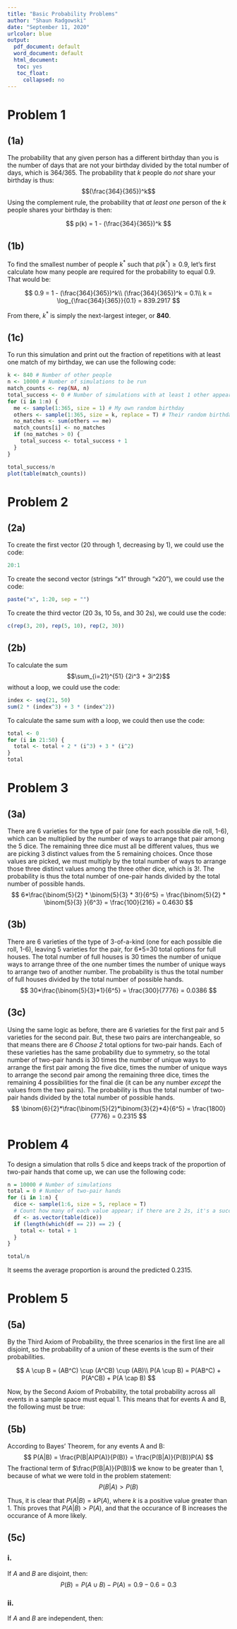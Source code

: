 ```yaml
---
title: "Basic Probability Problems"
author: "Shaun Radgowski"
date: "September 11, 2020"
urlcolor: blue
output:
  pdf_document: default 
  word_document: default
  html_document:
   toc: yes
   toc_float:
     collapsed: no
---
```


# Problem 1

## (1a)

The probability that any given person has a different birthday than you is the number of days that are not your birthday divided by the total number of days, which is 364/365. The probability that *k* people do *not* share your birthday is thus: $$(\frac{364}{365})^k$$
Using the complement rule, the probability that *at least one* person of the *k* people shares your birthday is then:

$$
p(k) = 1 - (\frac{364}{365})^k
$$

## (1b)

To find the smallest number of people $k^*$ such that $p(k^*) \geq 0.9$, let's first calculate how many people are required for the probability to equal 0.9. That would be:

$$
0.9 = 1 - (\frac{364}{365})^k\\
(\frac{364}{365})^k = 0.1\\
k = \log_{\frac{364}{365}}{0.1} = 839.2917
$$

From there, $k^*$ is simply the next-largest integer, or **840**.

## (1c)

To run this simulation and print out the fraction of repetitions with at least one match of my birthday, we can use the following code:

```r
k <- 840 # Number of other people
n <- 10000 # Number of simulations to be run
match_counts <- rep(NA, n)
total_success <- 0 # Number of simulations with at least 1 other appearance of my birthday
for (i in 1:n) {
  me <- sample(1:365, size = 1) # My own random birthday
  others <- sample(1:365, size = k, replace = T) # Their random birthdays
  no_matches <- sum(others == me)
  match_counts[i] <- no_matches
  if (no_matches > 0) {
    total_success <- total_success + 1
  }
}

total_success/n
plot(table(match_counts))
```


# Problem 2

## (2a)

To create the first vector (20 through 1, decreasing by 1), we could use the code:
```r
20:1
```

To create the second vector (strings "x1" through "x20"), we could use the code:
```r

paste("x", 1:20, sep = "")
```

To create the third vector (20 3s, 10 5s, and 30 2s), we could use the code:
```r
c(rep(3, 20), rep(5, 10), rep(2, 30))
```

## (2b)

To calculate the sum $$\sum_{i=21}^{51} {2i^3 + 3i^2}$$ without a loop, we could use the code:
```r
index <- seq(21, 50)
sum(2 * (index^3) + 3 * (index^2))
```

To calculate the same sum *with* a loop, we could then use the code:
```r
total <- 0
for (i in 21:50) {
  total <- total + 2 * (i^3) + 3 * (i^2)
}
total
```


# Problem 3

## (3a)

There are 6 varieties for the type of pair (one for each possible die roll, 1-6), which can be multiplied by the number of ways to arrange that pair among the 5 dice. The remaining three dice must all be different values, thus we are picking 3 distinct values from the 5 remaining choices. Once those values are picked, we must multiply by the total number of ways to arrange those three distinct values among the three other dice, which is 3!. The probability is thus the total number of one-pair hands divided by the total number of possible hands.
$$
6*\frac{\binom{5}{2} * \binom{5}{3} * 3!}{6^5} = \frac{\binom{5}{2} * \binom{5}{3} }{6^3}  = \frac{100}{216} = 0.4630
$$

## (3b)

There are 6 varieties of the type of 3-of-a-kind (one for each possible die roll, 1-6), leaving 5 varieties for the pair, for 6*5=30 total options for full houses. The total number of full houses is 30 times the number of unique ways to arrange three of the one number times the number of unique ways to arrange two of another number. The probability is thus the total number of full houses divided by the total number of possible hands.
$$
30*\frac{\binom{5}{3}*1}{6^5} = \frac{300}{7776} = 0.0386
$$

## (3c)

Using the same logic as before, there are 6 varieties for the first pair and 5 varieties for the second pair. But, these two pairs are interchangeable, so that means there are _6 Choose 2_ total options for two-pair hands. Each of these varieties has the same probability due to symmetry, so the total number of two-pair hands is 30 times the number of unique ways to arrange the first pair among the five dice, times the number of unique ways to arrange the second pair among the remaining three dice, times the remaining 4 possibilities for the final die (it can be any number _except_ the values from the two pairs). The probability is thus the total number of two-pair hands divided by the total number of possible hands.
$$
\binom{6}{2}*\frac{\binom{5}{2}*\binom{3}{2}*4}{6^5} = \frac{1800}{7776} = 0.2315
$$

# Problem 4

To design a simulation that rolls 5 dice and keeps track of the proportion of two-pair hands that come up, we can use the following code:
```r
n = 10000 # Number of simulations
total = 0 # Number of two-pair hands
for (i in 1:n) {
  dice <- sample(1:6, size = 5, replace = T)
  # Count how many of each value appear; if there are 2 2s, it's a success
  df <- as.vector(table(dice))
  if (length(which(df == 2)) == 2) {
    total <- total + 1
  }
}

total/n
```

It seems the average proportion is around the predicted 0.2315.


# Problem 5

## (5a)

By the Third Axiom of Probability, the three scenarios in the first line are all disjoint, so the probability of a union of these events is the sum of their probabilities.

$$
A \cup B = (AB^C) \cup (A^CB) \cup (AB)\\
P(A \cup B) = P(AB^C) + P(A^CB) + P(A \cap B)
$$

Now, by the Second Axiom of Probability, the total probability across all events in a sample space must equal 1. This means that for events A and B, the following must be true:

\begin{center} $A = (AB) \cup (AB^C),\ P(A) = P(A \cap B) + P(A \cap B^C)$ \end{center}
\begin{center} $P(A \cap B^C) = P(A) - P(A \cap B),\ P(A^C \cap B) = P(B) - P(A \cap B)$ \end{center}
\begin{center} $P(A \cup B) = P(A) - P(A \cap B) + P(B) - P(A \cap B) + P(A \cap B)$ \end{center}
\begin{center} $P(A \cup B) = P(A) + P(B) - P(A \cap B)$ \end{center}
\begin{center} $P(A \triangle B) = P(A \cup B) - P(A \cap B) = P(A) + P(B) - 2P(A \cap B)$ \end{center}


## (5b)

According to Bayes' Theorem, for any events A and B:
$$
P(A|B) = \frac{P(B|A)P(A)}{P(B)} = \frac{P(B|A)}{P(B)}P(A)
$$
The fractional term of $\frac{P(B|A)}{P(B)}$ we know to be greater than 1, because of what we were told in the problem statement:
$$
P(B|A) > P(B)
$$

Thus, it is clear that $P(A|B)=kP(A)$, where _k_ is a positive value greater than 1. This proves that $P(A|B) > P(A)$, and that the occurance of B increases the occurance of A more likely.

## (5c)

### i.
If _A_ and _B_ are disjoint, then:
$$
P(B) = P(A \cup B) - P(A) = 0.9 - 0.6 = 0.3
$$

### ii.
If _A_ and _B_ are independent, then:

\begin{center} $P(AB) = P(A)P(B)$ \end{center}
\begin{center} $P(A \cup B) = P(A) + P(B) - P(AB) = P(A) + P(B) - P(A)P(B)$ \end{center}
\begin{center} $P(B)(1 - P(A)) = P(A \cup B) - P(A)$ \end{center}
\begin{center} $P(B) = \frac{P(A \cup B) - P(A)}{1 - P(A)}$ \end{center}
\begin{center} $=\frac{0.9 - 0.6}{0.4} = 0.75$ \end{center}
